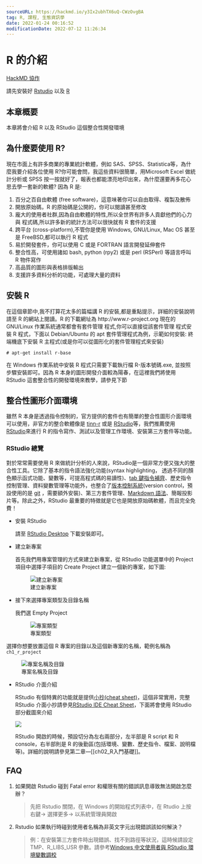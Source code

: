 ```yaml
---
sourceURL: https://hackmd.io/y3Ix2ubhTX6uQ-CWzOvgBA
tag: R, 課程, 生態資訊學
date: 2022-01-24 00:16:52
modificationDate: 2022-07-12 11:26:34
---
```

# R 的介紹

[HackMD 協作](https://hackmd.io/y3Ix2ubhTX6uQ-CWzOvgBA)

::: {.callout-note}
請先安裝好 [Rstudio](http://www.rstudio.com) 以及 [R](http://www.r-project.org)
:::


## 本章概要

本章將會介紹 R 以及 RStudio 這個整合性開發環境

## 為什麼要使用 R?

現在市面上有許多商業的專業統計軟體，例如 SAS、SPSS、Statistica等，為什麼我要介紹各位使用 R?你可能會問，我這些資料很簡單，用Microsoft Excel 做統計分析或 SPSS 按一按就好了，報表也都能漂亮地印出來，為什麼還要再多花心思去學一套新的軟體? 因為 R 是:

1. 百分之百自由軟體 (free software)，這意味著你可以自由取得、複製及散佈
2. 開放原始碼，R 的原始碼是公開的，你可以閱讀甚至修改
3. 龐大的使用者社群,因為自由軟體的特性,所以全世界有許多人貢獻他們的心力與 程式碼,所以許多新的統計方法可以很快就有 R 套件的支援
4. 跨平台 (cross-platform),不管你是使用 Windows, GNU/Linux, Mac OS 甚至是 FreeBSD,都可以執行 R 程式
5. 易於開發套件，你可以使用 C 或是 FORTRAN 語言開發延伸套件
6. 整合性高，可使用諸如 bash, python (rpy2) 或是 perl (RSPerl) 等語言呼叫 R 物件寫作
7. 高品質的圖形與表格排版輸出
8. 支援許多資料分析的功能，可處理大量的資料

## 安裝 R

在這個章節中,我不打算花太多的篇幅講 R 的安裝,都是重點提示，詳細的安裝說明請至 R 的網站上閱讀。R 的下載網址為 http://www.r-project.org 現在的 GNU/Linux 作業系統通常都會有套件管理
程式,你可以直接從該套件管理 程式安裝 R 程式，下面以 Debian/Ubuntu 的 apt 套件管理程式為例，示範如何安裝:
終端機底下安裝 R 主程式(或是你可以從圖形化的套件管理程式來安裝)

```shell
# apt-get install r-base
```


在 Windows 作業系統中安裝 R 程式只需要下載執行檔 R-版本號碼.exe,
並按照步驟安裝即可。因為 R 本身的圖形開發介面較為陽春，在這裡我們將使用 RStudio 這套整合性的開發環境來教學，請參見下節

## 整合性圖形介面環境

雖然 R 本身是透過指令控制的，官方提供的套件也有簡單的整合性圖形介面環境可以使用，非官方的整合軟體像是 [tinn-r](http://sourceforge.net/projects/tinn-r) 或是 [RStudio](http://www.rstudio.com)等，我們推薦使用 [RStudio](http://www.rstudio.com)來進行 R 的指令寫作、測試以及管理工作環境、安裝第三方套件等功能。

### RStudio 總覽

對於常常需要使用 R 來做統計分析的人來說，RStudio是一個非常方便又強大的整合性工具。它除了基本的指令語法強化功能(syntax highlighting， 透過不同的顏色顯示函式功能、變數等，可提高程式碼的易讀性)、[tab 鍵指令補齊](https://support.rstudio.com/hc/en-us/articles/205273297-Code-Completion)、歷史指令控制管理、資料變數管理等功能外，也整合了[版本控制系統](https://www.r-bloggers.com/rstudio-and-github/)(version control，預設使用的是 [git](http://git-scm.com) ，需要額外安裝)、第三方套件管理、[Markdown 語法](http://rmarkdown.rstudio.com)、簡報投影片等。除此之外，RStudio 最重要的特徵就是它也是開放原始碼軟體，而且完全免費！

* 安裝 RStudio

    請至 [RStudio Desktop](https://www.rstudio.com/products/rstudio/download/) 下載安裝即可。

* 建立新專案

    首先我們用專案管理的方式來建立新專案，從 RStudio 功能選單中的 Project 項目中選擇子項目的 Create Project 建立一個新的專案，如下圖:

    ![建立新專案](https://i.imgur.com/Tu49CTJ.png)


* 接下來選擇專案類型及目錄名稱

    我們選 Empty Project

     ![專案類型](https://i.imgur.com/ViIBjPB.png)

選擇你想要放置這個 R 專案的目錄以及這個新專案的名稱，範例名稱為 ```ch1_r_project```


   ![專案名稱及目錄](https://i.imgur.com/8wQtijs.png)


* RStudio 介面介紹

    RStudio 有個特異的功能就是提供[小抄(cheat sheet)](https://www.rstudio.com/resources/cheatsheets/)，這個非常實用，完整 RStudio 介面小抄請參見[RStudio IDE Cheat Sheet](https://www.rstudio.com/wp-content/uploads/2016/01/rstudio-IDE-cheatsheet.pdf)，下面將會使用 RStudio 部分截圖來介紹

    ![](https://i.imgur.com/1VOq2dl.png)

    RStudio 開啟的時候，預設切分為左右兩部分，左半部是 R script 和 R console，右半部則是 R 的後勤區(包括環境、變數、歷史指令、檔案、說明檔等)。詳細的說明請參見第二章—[[ch02_R入門基礎]]。

## FAQ

1. 如果開啟 Rstudio 碰到 Fatal error 和權限有關的錯誤訊息導致無法開啟怎麼辦？

    >  先把 Rstudio 關閉，在 Windows 的開始程式列表中，在 Rtudio 上按右鍵-> 選擇更多-> 以系統管理員開啟

2. Rstudio 如果執行時碰到使用者名稱為非英文字元出現錯誤該如何解決？

    > 例：在安裝第三方套件時出現錯誤、找不到路徑等狀況，這時候請設定 TMP、R_LIBS_USR 參數。請參考[ Windows 中文使用者與 RStudio 環境變數調校](https://github.com/wush978/DataScienceAndR/wiki/Windows中文使用者與Rstudio的環境變數調校)
